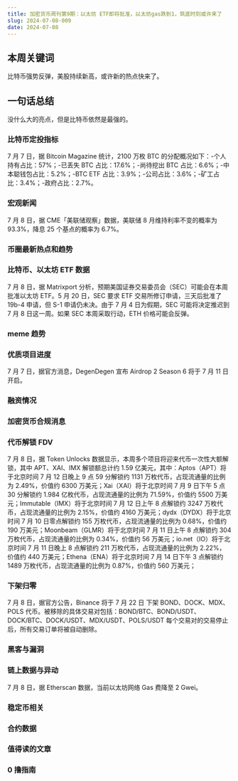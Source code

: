 ```yaml
---
title: 加密货币周刊第9期：以太坊 ETF即将批准，以太坊gas跌到1，筑底时刻或许来了
slug: 2024-07-08-009
date: 2024-07-08
---
```


## 本周关键词

比特币强势反弹，美股持续新高，或许新的热点快来了。

## 一句话总结

没什么大的亮点，但是比特币依然是最强的。

### 比特币定投指标

7 月 7 日，据 Bitcoin Magazine 统计，2100 万枚 BTC 的分配概况如下：-个人持有占比：57%；-已丢失 BTC 占比：17.6%；-尚待挖出 BTC 占比：6.6%；-中本聪钱包占比：5.2%；-BTC ETF 占比：3.9%；-公司占比：3.6%；-矿工占比：3.4%；-政府占比：2.7%。

### 宏观新闻

7 月 8 日，据 CME「美联储观察」数据，美联储 8 月维持利率不变的概率为 93.3%，降息 25 个基点的概率为 6.7%。

### 币圈最新热点和趋势

### 比特币、以太坊 ETF 数据

7 月 8 日，据 Matrixport 分析，预期美国证券交易委员会（SEC）可能会在本周批准以太坊 ETF。5 月 20 日，SEC 要求 ETF 交易所修订申请，三天后批准了 19b-4 申请，但 S-1 申请仍未决。由于 7 月 4 日为假期，SEC 可能将决定推迟到 7 月 8 日这一周。如果 SEC 本周采取行动，ETH 价格可能会反弹。

### meme 趋势

### 优质项目进度

7 月 7 日，据官方消息，DegenDegen 宣布 Airdrop 2 Season 6 将于 7 月 11 日开启。

### 融资情况

### 加密货币合规消息

### 代币解锁 FDV

7 月 8 日，据 Token Unlocks 数据显示，本周多个项目将迎来代币一次性大额解锁，其中 APT、XAI、IMX 解锁额总计约 1.59 亿美元，其中：Aptos（APT）将于北京时间 7 月 12 日晚上 9 点 59 分解锁约 1131 万枚代币，占现流通量的比例为 2.49%，价值约 6300 万美元；Xai（XAI）将于北京时间 7 月 9 日下午 5 点 30 分解锁约 1.984 亿枚代币，占现流通量的比例为 71.59%，价值约 5500 万美元；Immutable（IMX）将于北京时间 7 月 12 日上午 8 点解锁约 3247 万枚代币，占现流通量的比例为 2.15%，价值约 4160 万美元；dydx（DYDX）将于北京时间 7 月 10 日零点解锁约 155 万枚代币，占现流通量的比例为 0.68%，价值约 190 万美元；Moonbeam（GLMR）将于北京时间 7 月 11 日上午 8 点解锁约 304 万枚代币，占现流通量的比例为 0.34%，价值约 56 万美元；io.net（IO）将于北京时间 7 月 11 日晚上 8 点解锁约 211 万枚代币，占现流通量的比例为 2.22%，价值约 440 万美元；Ethena（ENA）将于北京时间 7 月 14 日下午 3 点解锁约 1489 万枚代币，占现流通量的比例为 0.87%，价值约 560 万美元；

### 下架归零

7 月 8 日，据官方公告，Binance 将于 7 月 22 日 下架 BOND、DOCK、MDX、POLS 代币。被移除的具体交易对包括：BOND/BTC、BOND/USDT、DOCK/BTC、DOCK/USDT、MDX/USDT、POLS/USDT 每个交易对的交易停止后，所有交易订单将被自动删除。

### 黑客与漏洞

### 链上数据与异动

7 月 8 日，据 Etherscan 数据，当前以太坊网络 Gas 费降至 2 Gwei。

### 稳定币相关

### 合约数据

### 值得读的文章

### 0 撸指南
